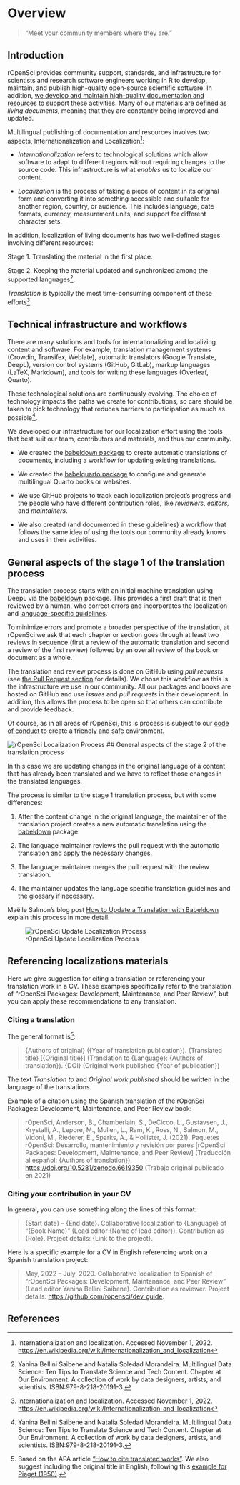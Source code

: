 # Overview

> "Meet your community members where they are."

## Introduction

rOpenSci provides community support, standards, and infrastructure for scientists and research software engineers working in R to develop, maintain, and publish high-quality open-source scientific software.
In addition, [we develop and maintain high-quality documentation and resources](https://ropensci.org/resources/) to support these activities.
Many of our materials are defined as *living documents*, meaning that they are constantly being improved and updated.

Multilingual publishing of documentation and resources involves two aspects,
Internationalization and Localization[^intro-wiki]:

-   *Internationalization* refers to technological solutions which allow software to adapt to different regions without requiring changes to the source code.
    This infrastructure is what *enables* us to localize our content.

-   *Localization* is the process of taking a piece of content in its original form and converting it into something accessible and suitable for another region, country, or audience.
    This includes language, date formats, currency, measurement units, and support for different character sets.

[^intro-wiki]: Internationalization and localization.
    Accessed November 1, 2022.
    <https://en.wikipedia.org/wiki/Internationalization_and_localization>

In addition, localization of living documents has two well-defined stages involving different resources:

Stage 1.  Translating the material in the first place.

Stage 2.  Keeping the material updated and synchronized among the supported languages[^intro-yani].

[^intro-yani]: Yanina Bellini Saibene and Natalia Soledad Morandeira.
    Multilingual Data Science: Ten Tips to Translate Science and Tech Content.
    Chapter at Our Environment. A collection of work by data designers, artists, and scientists.
    ISBN:979-8-218-20191-3.

*Translation* is typically the most time-consuming component of these efforts[^intro-wiki].

## Technical infrastructure and workflows

There are many solutions and tools for internationalizing and localizing content and software.
For example, translation management systems (Crowdin, Transifex, Weblate), automatic translators (Google Translate, DeepL), version control systems (GitHub, GitLab), markup languages (LaTeX, Markdown), and tools for writing these languages (Overleaf, Quarto).

These technological solutions are continuously evolving. The choice of technology impacts the paths we create for contributions, so care should be taken to pick technology that reduces barriers to participation as much as possible[^intro-yani].

We developed our infrastructure for our localization effort using the tools that best suit our team, contributors and materials, and thus our community.

* We created the [babeldown package](https://docs.ropensci.org/babeldown/) to create automatic translations of documents, including a workflow for updating existing translations.

* We created the [babelquarto package](https://docs.ropensci.org/babelquarto/) to configure and generate multilingual Quarto books or websites.

* We use GitHub projects to track each localization project's progress and the people who have different contribution roles, like *reviewers*, *editors,* and *maintainers*.

* We also created (and documented in these guidelines) a workflow that follows the same idea of using the tools our community already knows and uses in their activities.

## General aspects of the stage 1 of the translation process

The translation process starts with an initial machine translation using DeepL via the [babeldown](https://docs.ropensci.org/babeldown/) package.
This provides a first draft that is then reviewed by a human, who correct errors and incorporates the localization and [language-specific guidelines](specific_guidelines.html).

To minimize errors and promote a broader perspective of the translation, at rOpenSci we ask that each chapter or section goes through at least two reviews in sequence (first a review of the automatic translation and second a review of the first review) followed by an overall review of the book or document as a whole.

The translation and review process is done on GitHub using *pull requests* (see [the Pull Request section](#pr-edition) for details).
We chose this workflow as this is the infrastructure we use in our community.
All our packages and books are hosted on GitHub and use *issues* and *pull requests* in their development.
In addition, this allows the process to be open so that others can contribute and provide feedback.

Of course, as in all areas of rOpenSci, this is process is subject to our [code of conduct](https://ropensci.org/code-of-conduct/) to create a friendly and safe environment.

![rOpenSci Localization Process](images/localization_concept_map.png){fig-alt="Localization process cycle: we create a Pull Request with the first automatic translation, that translation gets two reviews and then the editor does a final review and merges the changes.  Reviewers and editors update translation guidelines that define the glossary and specific language guidelines"}
## General aspects of the stage 2 of the translation process

In this case we are updating changes in the original language of a content that has already been translated and we have to reflect those changes in the translated languages.

The process is similar to the stage 1 translation process, but with some differences:

1. After the content change in the original language, the maintainer of the translation project creates a new automatic translation using the [babeldown](https://docs.ropensci.org/babeldown/) package.

2. The language maintainer reviews the pull request with the automatic translation and apply the necessary changes.

3. The language maintainer merges the pull request with the review translation.

4. The maintainer updates the language specific translation guidelines and the glossary if necessary.

Maëlle Salmon's blog post [How to Update a Translation with Babeldown](https://ropensci.org/blog/2024/01/16/deepl-update-babeldown/) explain this process in more detail.

![rOpenSci Update Localization Process](images/localization_update_concept_map.png){fig-alt="Localization update process cycle: when a change on the content happend we create a Pull Request with the first automatic translation, that translation gets the maintainer reviews and merges the changes.  The maintainer update translation guidelines that define the glossary and specific language guidelines if necessary"}

## Referencing localizations materials

Here we give suggestion for citing a translation or referencing your translation work in a CV. 
These examples specifically refer to the translation of "rOpenSci Packages: Development, Maintenance, and Peer Review",
but you can apply these recommendations to any translation.

### Citing a translation

The general format is[^intro-apa]:

> {Authors of original} ({Year of translation publication}).
> {Translated title} \[{Original title}\]
> (Translation to {Language}: {Authors of translation}).
> {DOI}
> (Original work published {Year of publication})

The text *Translation to* and *Original work published* should be written in the language of the translations.

Example of a citation using the Spanish translation of the rOpenSci Packages: Development, Maintenance, and Peer Review book:

> rOpenSci, Anderson, B., Chamberlain, S., DeCicco, L., Gustavsen, J., Krystalli, A., Lepore, M., Mullen, L., Ram, K., Ross, N., Salmon, M., Vidoni, M., Riederer, E., Sparks, A., & Hollister, J.
> (2021).
> Paquetes rOpenSci: Desarrollo, mantenimiento y revisión por pares \[rOpenSci Packages: Development, Maintenance, and Peer Review\] (Traducción al español: {Authors of translation}).
> <https://doi.org/10.5281/zenodo.6619350> (Trabajo original publicado en 2021)


[^intro-apa]: Based on the APA article ["How to cite translated works"](https://apastyle.apa.org/blog/citing-translated-works).
    We also suggest including the original title in English, following this
    [example for Piaget (1950)](https://writeanswers.royalroads.ca/faq/199295).



### Citing your contribution in your CV

In general, you can use something along the lines of this format:

> {Start date} -- {End date}. Collaborative localization to {Language} of "{Book Name}" (Lead editor {Name of lead editor}). Contribution as {Role}. Project details: {Link to the project}.

Here is a specific example for a CV in English referencing work on a Spanish translation project:

> May, 2022 -- July, 2020. Collaborative localization to Spanish of "rOpenSci Packages: Development, Maintenance, and Peer Review" (Lead editor Yanina Bellini Saibene). Contribution as reviewer. Project details: <https://github.com/ropensci/dev_guide>.

## References
